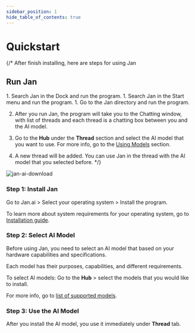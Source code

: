 ```yaml
---
sidebar_position: 1
hide_table_of_contents: true
---
```



# Quickstart

{/* After finish installing, here are steps for using Jan

## Run Jan

<Tabs>
    <TabItem value="mac" label="MacOS" default>
        1. Search Jan in the Dock and run the program.
    </TabItem>
    <TabItem value="windows" label="Windows" default>
        1. Search Jan in the Start menu and run the program.
    </TabItem>
    <TabItem value="linux" label="Linux" default>
        1. Go to the Jan directory and run the program.
    </TabItem>
</Tabs>

2. After you run Jan, the program will take you to the Chatting window, with list of threads and each thread is a chatting box between you and the AI model.

3. Go to the **Hub** under the **Thread** section and select the AI model that you want to use. For more info, go to the [Using Models](category/using-models) section.

4. A new thread will be added. You can use Jan in the thread with the AI model that you selected before. */}

<div class="text--center"> 
    <img src={installImageURL} width={600} alt="jan-ai-download" />
</div>

### Step 1: Install Jan

Go to Jan.ai > Select your operating system > Install the program.

To learn more about system requirements for your operating system, go to [Installation guide](/docs/install).

### Step 2: Select AI Model

Before using Jan, you need to select an AI model that based on your hardware capabilities and specifications.

Each model has their purposes, capabilities, and different requirements.

To select AI models: Go to the **Hub** > select the models that you would like to install.

For more info, go to [list of supported models](/docs/models-list/). 

### Step 3: Use the AI Model

After you install the AI model, you use it immediately under **Thread** tab.

